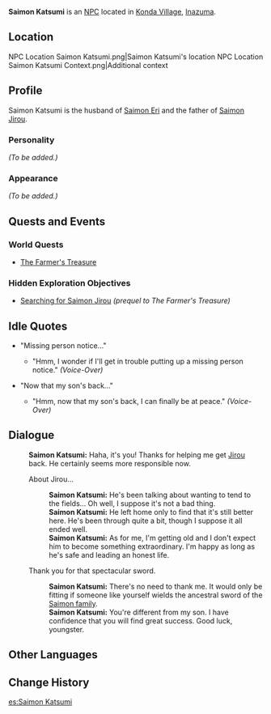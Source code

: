 {{Meta
<!-- Remove this template after adding the missing info -->
|missing_NPC_profile  = yes
}}
{{Character Infobox
|type             = NPC
|image            = NPC Saimon Katsumi.png
|region           = Inazuma
|affiliation      = Saimon Clan
|ancestry         = [[Saimon Clan]]
|spouse           = Saimon Eri
|child            = Saimon Jirou
}}
'''Saimon Katsumi''' is an [[NPC]] located in [[Konda Village]], [[Inazuma]].

==Location==
<gallery hideaddbutton="true" captionalign="center">
NPC Location Saimon Katsumi.png|Saimon Katsumi's location
NPC Location Saimon Katsumi Context.png|Additional context
</gallery>

==Profile==
<!-- detailed story/lore information goes here -->
Saimon Katsumi is the husband of [[Saimon Eri]] and the father of [[Saimon Jirou]].

===Personality===
''(To be added.)''

===Appearance===
''(To be added.)''

==Quests and Events==
===World Quests===
*[[The Farmer's Treasure]]

===Hidden Exploration Objectives===
*[[Searching for Saimon Jirou]] ''(prequel to The Farmer's Treasure)''

==Idle Quotes==
* "Missing person notice..."
** {{A|VO Saimon Katsumi 01.ogg}} "Hmm, I wonder if I'll get in trouble putting up a missing person notice." ''(Voice-Over)''
* "Now that my son's back..."
** {{A|VO Saimon Katsumi 02.ogg}} "Hmm, now that my son's back, I can finally be at peace." ''(Voice-Over)''

==Dialogue==
{{Dialogue start}}
:'''Saimon Katsumi:''' Haha, it's you! Thanks for helping me get [[Saimon Jirou|Jirou]] back. He certainly seems more responsible now.
:{{DIcon}} About Jirou...
::'''Saimon Katsumi:''' He's been talking about wanting to tend to the fields... Oh well, I suppose it's not a bad thing.
::'''Saimon Katsumi:''' He left home only to find that it's still better here. He's been through quite a bit, though I suppose it all ended well.
::'''Saimon Katsumi:''' As for me, I'm getting old and I don't expect him to become something extraordinary. I'm happy as long as he's safe and leading an honest life.
:{{DIcon}} Thank you for that spectacular sword.
::'''Saimon Katsumi:''' There's no need to thank me. It would only be fitting if someone like yourself wields the ancestral sword of the [[Saimon Clan|Saimon family]].
::'''Saimon Katsumi:''' You're different from my son. I have confidence that you will find great success. Good luck, youngster.
{{Dialogue end}}

==Other Languages==
{{Other Languages
|default_hidden = 1
|en      = Saimon Katsumi
|zhs     = 柴门克巳
|zhs_rm  = Cháimén Kèsì
|zht     = 柴門克巳
|zht_rm  = Cháimén Kèsì
|ja      = 柴門克巳
|ja_rm   = Saimon Katsumi
|ko      = 사이몬 카츠미
|ko_rm   = Saimon Kacheumi
|es      = Saimon Katsumi
|fr      = Saimon Katsumi
|ru      = Саимон Кацуми
|th      = Saimon Katsumi
|vi      = Saimon Katsumi
|de      = Saimon Katsumi
|id      = Saimon Katsumi
|pt      = Saimon Katsumi
}}

==Change History==
{{Change History|2.0}}
<!--
==References==
{{Reflist}}
-->
[[es:Saimon Katsumi]]
